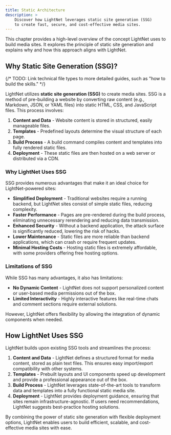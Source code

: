 ```yaml
---
title: Static Architecture
description: > 
    Discover how LightNet leverages static site generation (SSG) 
    to create fast, secure, and cost-effective media sites.
---
```


This chapter provides a high-level overview of the concept LightNet uses to build media sites. 
It explores the principle of static site generation and explains why and how this approach aligns with LightNet.

## Why Static Site Generation (SSG)?

{/* TODO: Link technical file types to more detailed guides, such as "how to build the skills." */}

LightNet utilizes **static site generation (SSG)** to create media sites. 
SSG is a method of pre-building a website by converting raw content (e.g., Markdown, JSON, or YAML files) 
into static HTML, CSS, and JavaScript files. 
This process involves:

1. **Content and Data** - Website content is stored in structured, easily manageable files.
2. **Templates** - Predefined layouts determine the visual structure of each page.
3. **Build Process** - A build command compiles content and templates into fully rendered static files.
4. **Deployment** - These static files are then hosted on a web server or distributed via a CDN.

### Why LightNet Uses SSG

SSG provides numerous advantages that make it an ideal choice for LightNet-powered sites:

- **Simplified Deployment** - Traditional websites require a running backend, but LightNet sites consist of simple static files, reducing complexity.
- **Faster Performance** - Pages are pre-rendered during the build process, eliminating unnecessary rerendering and reducing data transmission.
- **Enhanced Security** - Without a backend application, the attack surface is significantly reduced, lowering the risk of hacks.
- **Lower Maintenance** - Static files are more reliable than backend applications, which can crash or require frequent updates.
- **Minimal Hosting Costs** - Hosting static files is extremely affordable, with some providers offering free hosting options.

### Limitations of SSG

While SSG has many advantages, it also has limitations:

- **No Dynamic Content** - LightNet does not support personalized content or user-based media permissions out of the box.
- **Limited Interactivity** - Highly interactive features like real-time chats and comment sections require external solutions.

However, LightNet offers flexibility by allowing the integration of dynamic components when needed.

## How LightNet Uses SSG

LightNet builds upon existing SSG tools and streamlines the process:

1. **Content and Data** - LightNet defines a structured format for media content, stored as plain text files. This ensures easy import/export compatibility with other systems.
2. **Templates** - Prebuilt layouts and UI components speed up development and provide a professional appearance out of the box.
3. **Build Process** - LightNet leverages state-of-the-art tools to transform data and templates into a fully functional static media site.
4. **Deployment** - LightNet provides deployment guidance, ensuring that sites remain infrastructure-agnostic. If users need recommendations, LightNet suggests best-practice hosting solutions.

By combining the power of static site generation with flexible deployment options, LightNet enables users to build efficient, scalable, and cost-effective media sites with ease.
